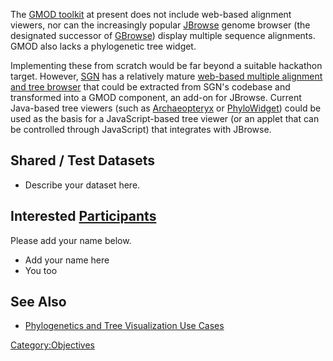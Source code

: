 The [[gmod:GMOD Components|GMOD toolkit]] at present does not include web-based alignment viewers, nor can the increasingly popular [[gmod:JBrowse|JBrowse]] genome browser (the designated successor of [[gmod:GBrowse|GBrowse]]) display multiple sequence alignments. GMOD also lacks a phylogenetic tree widget.

Implementing these from scratch would be far beyond a suitable hackathon target. However, [http://solgenomics.net SGN] has a relatively mature [http://solgenomics.net/tools/align_viewer/ web-based multiple alignment and tree browser] that could be extracted from SGN's codebase and transformed into a GMOD component, an add-on for JBrowse.  Current Java-based tree viewers (such as [http://www.phylosoft.org/atv/ Archaeopteryx] or [http://www.phylowidget.org PhyloWidget]) could be used as the basis for a JavaScript-based tree viewer (or an applet that can be controlled through JavaScript) that integrates with JBrowse.

== Shared / Test Datasets ==

{{SharedDataSetsBlurb}}

* Describe your dataset here.

== Interested [[Participants]] ==

Please add your name below.

* Add your name here
* You too

== See Also ==

* [[Use Cases#Phylogenetics and Tree Visualization Use Cases|Phylogenetics and Tree Visualization Use Cases]]

[[Category:Objectives]]